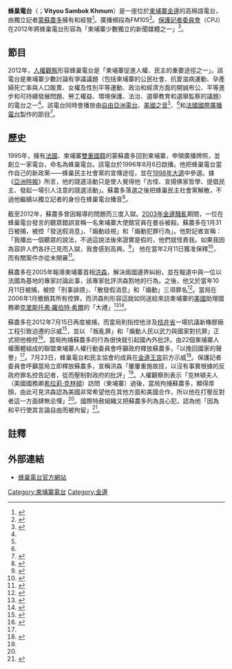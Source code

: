 {{Infobox Company 
|company_name=蜂巢電台<br />វិទ្យុសំបុកឃ្មុំ
|company_name_en=
|company_logo=[[File:Beehive_Radio.png|150px]]
|company_type=
|company_slogan=人民之聲（Voice of the People）
|market_information=
|abbreviated_name=
|foundation={{Start date|1996|8|6}}
|location={{KHM}}[[金邊|金邊]]{{en-link|棉芷區|Meanchey District}}東本湖分區26BT街33號
|zip_code=
|area_served=
|telephone_no=(855)12-99-49-39<br/>(855)23-691-6218
|founder=[[蒙蘇農多|蒙蘇農多]]
|chairman1=
|GM=
|industry=[[傳播媒體|傳播媒體]]
|products=
|services=
|capital=
|revenue=
|operating_income=
|profit=
|total_asset=
|net_asset=
|market_value=
|num_employees=
|P/E ratio=
|earnings per share=
|Net asset value=
|accounting_period=
|parent=
|major_shareholder=
|divisions=
|subsid=
|homepage={{URL|http://www.sbk105.net/}}
|footnotes=
|width=280px}}
'''蜂巢電台'''（{{lang-km|វិទ្យុសំបុកឃ្មុំ}}；'''Vityou Sambok Khmum'''）是一座位於[[柬埔寨|柬埔寨]][[金邊|金邊]]的高棉語電台，由獨立記者[[蒙蘇農多|蒙蘇農多]]擁有和經營<ref name=BP>{{cite web |url=http://www.bangkokpost.com/news/asia/302947/cambodian-govt-critic-faces-trial |title=Cambodian govt critic faces trial |date=17 July 2012 |work=Bangkok Post |accessdate=1 August 2012 |archive-date=2013-03-16 |archive-url=https://www.webcitation.org/6FAjBITNa?url=http://www.bangkokpost.com/news/asia/302947/cambodian-govt-critic-faces-trial |dead-url=no }}</ref>。廣播頻段為FM105<ref name=RFA>{{cite web |url=http://www.rfa.org/english/news/cambodia/mam-sonando-07232012134021.html |title=Jailed Radio Station Chief Ill |date=23 July 2012 |author=Uon Chhin and Vichey Ananddh |publisher=Radio Free Asia |accessdate=1 August 2012 |archive-date=2013-03-16 |archive-url=https://www.webcitation.org/6FAjNS5cz?url=http://www.rfa.org/english/news/cambodia/mam-sonando-07232012134021.html |dead-url=no }}</ref>。[[保護記者委員會|保護記者委員會]]（CPJ）在2012年將蜂巢電台形容為「柬埔寨少數獨立的新聞媒體之一」<ref name=CPJ>{{cite web |url=http://www.cpj.org/2012/07/cambodian-broadcaster-detained-on-insurrection-cha.php |title=Cambodian broadcaster detained on insurrection charges |date=17 July 2012 |publisher=The Committee to Protect Journalists |accessdate=1 August 2012 |archive-date=2013-03-16 |archive-url=https://www.webcitation.org/6FAjCqYk3?url=http://www.cpj.org/2012/07/cambodian-broadcaster-detained-on-insurrection-cha.php |dead-url=no }}</ref>。

== 節目 ==
2012年，[[人權觀察|人權觀察]]形容蜂巢電台是「柬埔寨促進人權、民主的重要途徑之一」。該電台是柬埔寨少數討論有爭議議題（包括柬埔寨的公民社會、抗愛滋病運動、孕產婦死亡率與人口販賣、女權及性別平等運動、政治和經濟方面的開誠布公、平等進步和可持續發展問題、勞工權益、環境保護、法治、選舉教育和選舉監察的議題）的電台之一<ref name=HRW />。該電台同時會播放由[[自由亞洲電台|自由亞洲電台]]、[[美國之音|美國之音]]<ref name=RFA/>、{{en-link|柬埔寨人權中心|Cambodian Center for Human Rights}}<ref name=AT/>和[[法國國際廣播電台|法國國際廣播電台]]製作的節目<ref>{{cite book |title=Journalism Education in Countries With Limited Media Freedom |last=Beate Ursula Josephi |year=2010 |publisher=Peter Lang |isbn=9781433110849 |page=58 |url=http://books.google.com/books?id=dtVCrRifAiEC&pg=PA58&dq=Mam+Sonando&hl=en&sa=X&ei=tvtEUYv1A-Td2QWItYGAAQ&ved=0CDwQ6AEwAg#v=onepage&q=Mam%20Sonando&f=false |accessdate=2013-03-16 |archive-date=2018-05-05 |archive-url=https://web.archive.org/web/20180505011349/https://books.google.com/books?id=dtVCrRifAiEC&pg=PA58&dq=Mam+Sonando&hl=en&sa=X&ei=tvtEUYv1A-Td2QWItYGAAQ&ved=0CDwQ6AEwAg#v=onepage&q=Mam%20Sonando&f=false |dead-url=no }}</ref>。

== 歷史 ==
1995年，擁有[[法國|法國]]、柬埔寨[[雙重國籍|雙重國籍]]的蒙蘇農多回到柬埔寨，申領廣播牌照，並創立一家電台，命名為蜂巢電台。該電台於1996年8月6日啟播。他把蜂巢電台當作自己的新政黨——蜂巢民主社會黨的宣傳途徑，並在[[1998年柬埔寨大選|1998年大選]]中參選。據《[[亞洲時報|亞洲時報]]》所言，他的競選活動只是使人覺得他「古怪、宣揚佛家哲學、提倡民主、發起一場引人注意的競選活動」。蘇農多落選之後把蜂巢民主社會黨解散，不過他繼續以獨立記者的身份在蜂巢電台播音<ref name=AT>{{cite web |url=http://www.atimes.com/atimes/Southeast_Asia/EI19Ae03.html |title=Cambodian radio station creates a buzz |date=19 September 2003 |work=Asia Times |accessdate=1 August 2012 |archive-date=2013-03-16 |archive-url=https://www.webcitation.org/6FAjDQric?url=http://www.atimes.com/atimes/Southeast_Asia/EI19Ae03.html |dead-url=yes }}</ref>。

截至2012年，蘇農多曾因報導的問題而三度入獄。[[2003年金邊騷亂|2003年金邊騷亂]]期間，一位在蜂巢電台發言的聽眾錯誤宣稱一名柬埔寨大使館官員在曼谷被殺。蘇農多在1月31日被捕，被控「發送假消息」、「煽動歧視」和「煽動犯罪行為」。他對記者宣稱：「我播出一個聽眾的說法，不過這說法後來證實是假的，他們就怪責我。如果我因為容許人們各抒己見而入獄，我會感到高興。<ref name=BBC103>{{cite web |url=http://news.bbc.co.uk/2/hi/asia-pacific/2712027.stm |title=Radio boss charged over Cambodian riots |date=2003-01-31 |publisher=BBC News |accessdate=2012-08-01 |archivedate=2013-03-16 |archiveurl=https://www.webcitation.org/6FAjamnzA?url=http://news.bbc.co.uk/2/hi/asia-pacific/2712027.stm |deadurl=no }}</ref>」
他在當年2月11日獲准保釋<ref>{{cite web |url=http://www.hrw.org/legacy/backgrounder/asia/cambodia/cambodia061203.pdf |title=The Run-Up to Cambodia's 2003 National Assembly Election: Political Expression and Freedom of Assembly under Assault |date=June 2003 |publisher=Human Rights Watch |accessdate=1 August 2012 |archive-date=2013-03-16 |archive-url=https://www.webcitation.org/6FAjeokod?url=http://www.hrw.org/legacy/backgrounder/asia/cambodia/cambodia061203.pdf |dead-url=no }}</ref>，而有關案件亦從未開審<ref>{{cite web |url=http://cambodia.ahrchk.net/mainfile.php/news200309/745/ |title=Anti-Thai riot trial to commence today |author=Saing Soenthrith |date=2 September 2003 |publisher=Cambodia Human Rights |accessdate=1 August 2012 |archiveurl=https://www.webcitation.org/6FAjkwMTt?url=http://cambodia.ahrchk.net/mainfile.php/news200309/745/ |archivedate=2013-03-16 |deadurl=yes }}</ref>。

蘇農多在2005年報導柬埔寨首相[[洪森|洪森]]{{link-en|柬越關係|Cambodia-Vietnam relations|與越南簽訂條約}}，解決兩國邊界糾紛，並在報道中與一位以法國為基地的專家討論此事，該專家批評洪森割地的行為。之後，他又於當年10月11日被捕，被控「刑事誹謗」、「散發假消息」和「煽動」三項罪名<ref name=CPJ05>{{cite web |url=http://cpj.org/2005/11/cpj-condemns-detention-of-radio-journalist-in-lett.php |title=CPJ condemns detention of radio journalist in letter to Hun Sen |author=Ann Cooper |date=2005-11-18 |publisher=Committee to Protect Journalists |accessdate=2012-08-01 |archivedate=2013-03-16 |archiveurl=https://www.webcitation.org/6FAjlKHi2?url=http://cpj.org/2005/11/cpj-condemns-detention-of-radio-journalist-in-lett.php |deadurl=no }}</ref>。當局在2006年1月撤銷其所有控罪，而洪森則形容這就如同送給來訪柬埔寨的[[美國|美國]]助理國務卿[[克里斯托弗·羅伯特·希爾|克里斯托弗·羅伯特·希爾]]的「大禮」<ref>{{cite web |url=http://www.time.com/time/magazine/article/0,9171,1151841,00.html |title=Milestones |author=Alex Pasternack |date=23 January 2006 |work=Time |accessdate=1 August 2012 |archive-date=2013-03-16 |archive-url=https://www.webcitation.org/6FAjmdIw7?url=http://www.time.com/time/magazine/article/0,9171,1151841,00.html |dead-url=no }}</ref><ref>{{cite web |url=http://www.bloomberg.com/apps/news?pid=newsarchive&sid=a36HcVNV.5Cc&refer=asia |title=Annan Welcomes Cambodia Ending Cases Against Rights Activists |author=Paul Tighe |date=24 January 2006 |publisher=Bloomberg |accessdate=1 August 2012 |archive-date=2013-03-16 |archive-url=https://www.webcitation.org/6FAjxinhI?url=http://www.bloomberg.com/apps/news?pid=newsarchive |dead-url=no }}</ref>。

蘇農多在2012年7月15日再度被捕，而當局則指控他涉及[[桔井省|桔井省]]一場抗議新橡膠廠工程引致迫遷的示威<ref name=HRW>{{cite web |url=http://www.hrw.org/news/2012/07/17/cambodia-after-us-asean-leave-media-critic-jailed |title=Cambodia: After US, ASEAN Leave, Media Critic Jailed |date=17 July 2012 |publisher=Human Rights Watch |accessdate=1 August 2012 |archive-date=2013-03-16 |archive-url=https://www.webcitation.org/6FAjN2XGH?url=http://www.hrw.org/news/2012/07/17/cambodia-after-us-asean-leave-media-critic-jailed |dead-url=no }}</ref>，並以 「叛亂罪」和「煽動人民以武力與國家對抗罪」正式把他檢控<ref name=BP>{{cite web |url=http://www.bangkokpost.com/news/asia/302947/cambodian-govt-critic-faces-trial |title=Cambodian govt critic faces trial |date=17 July 2012 |work=Bangkok Post |accessdate=1 August 2012}}</ref>。當局拘捕蘇農多的行為很快就引起國內外批評。由22個柬埔寨人權團體組成的聯盟柬埔寨人權行動委員會呼籲政府釋放蘇農多，「以挽回國家的聲譽」<ref name=BP/>。7月23日，蜂巢電台和民主協會的成員在[[金邊王宮|金邊王宮]]前方示威<ref name=RFA>{{cite web |url=http://www.rfa.org/english/news/cambodia/mam-sonando-07232012134021.html |title=Jailed Radio Station Chief Ill |date=23 July 2012 |author=Uon Chhin and Vichey Ananddh |publisher=Radio Free Asia |accessdate=1 August 2012}}</ref>。保護記者委員會呼籲當局立即釋放蘇農多，宣稱洪森「屢屢重施故技，以沒有事實根據的反政府罪名控告記者，從而壓制對政府的批評」<ref name=CPJ />。人權觀察則表示「克林頓夫人（美國國務卿[[希拉莉·克林頓|希拉莉·克林頓]]）訪問（柬埔寨）過後，當局拘捕蘇農多，顯得厚顏，由此可見洪森認為美國非常希望他在其他方面和美國合作，所以他在打壓反對者這一方面肆無忌憚」<ref name=BP/>。國際特赦組織又把蘇農多列為良心犯，認為他「因為和平行使其言論自由而被拘留」<ref>{{cite web |url=http://www.amnestyghana.org/urgent-action-government-critic-detained/ |title=Urgent Action: Government Critic Detained |date=1 August 2012 |publisher=Amnesty International |accessdate=1 August 2012 |archiveurl=https://www.webcitation.org/6FAkC0ioU?url=http://www.amnestyghana.org/urgent-action-government-critic-detained/ |archivedate=2013-03-16 |deadurl=yes }}</ref>。

==註釋==
{{reflist}}

== 外部連結 ==
*{{km icon}}[https://web.archive.org/web/20141113123801/http://www.sbk105.net/ 蜂巢電台官方網站]

[[Category:柬埔寨電台|Category:柬埔寨電台]]
[[Category:金邊|Category:金邊]]